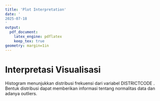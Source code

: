 ```yaml
---
title: 'Plot Interpretation'
date: '
2025-07-18
'
output:
  pdf_document:
    latex_engine: pdflatex
    keep_tex: true
geometry: margin=1in
---
```

\usepackage{booktabs}
\usepackage{longtable}
\usepackage{caption}
\usepackage[utf8]{inputenc}
\usepackage{geometry}
\geometry{a4paper, margin=1in}
\usepackage{parskip}
\setlength{\parskip}{0.5em}

# Interpretasi Visualisasi

Histogram menunjukkan distribusi frekuensi dari variabel DISTRICTCODE . Bentuk distribusi dapat memberikan informasi tentang normalitas data dan adanya outliers.
